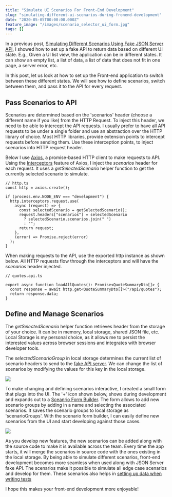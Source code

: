 ```yaml
---
title: "Simulate UI Scenarios For Front-End Development"
slug: "simulating-different-ui-scenarios-during-fronend-development"
date: "2020-05-05T00:00:00.000Z"
feature_image: "/images/scenario_selector_ui_form.jpg"
tags: []
---
```


In a previous post, [Simulating Different Scenarios Using Fake JSON Server API](__GHOST_URL__/blog/simulating-different-api-scenarios-using-json-server/), I showed how to set up a fake API to return data based on different UI state. E.g., Given a UI list view, the application can be in different states. It can show an empty list, a list of data, a list of data that does not fit in one page, a server error, etc.

In this post, let us look at how to set up the Front-end application to switch between these different states. We will see how to define scenarios, switch between them, and pass it to the API for every request.

Pass Scenarios to API
---------------------

Scenarios are determined based on the 'scenarios' header (choose a different name if you like) from the HTTP Request. To inject this header, we need to be able to intercept the API requests. I usually prefer to have all API requests to be under a single folder and use an abstraction over the HTTP library of choice. Most HTTP libraries, provide extension points to intercept requests before sending them. Use these interception points, to inject scenarios into HTTP request header.

Below I use [Axios](https://github.com/axios/axios), a promise-based HTTP client to make requests to API. Using the [Interceptors](https://github.com/axios/axios#interceptors) feature of Axios, I inject the _scenarios_ header for each request. It uses a _getSelectedScenario_ helper function to get the currently selected scenario to simulate.

    // http.ts
    const http = axios.create();
    
    if (process.env.NODE_ENV === "development") {
      http.interceptors.request.use(
        async (request) => {
          const selectedScenario = getSelectedScenario();
          request.headers["scenarios"] = selectedScenario
            ? selectedScenario.scenarios.join(" ")
            : "";
          return request;
        },
        (error) => Promise.reject(error)
      );
    }
    
    

When making requests to the API, use the exported http instance as shown below. All HTTP requests flow through the interceptors and will have the _scenarios_ header injected.

    // quotes.api.ts
    
    export async function loadAllQuotes(): Promise<QuoteSummaryDto[]> {
      const response = await http.get<QuoteSummaryDto[]>("/api/quotes");
      return response.data;
    }
    

Define and Manage Scenarios
---------------------------

The _getSelectedScenario_ helper function retrieves header from the storage of your choice. It can be in memory, local storage, shared JSON file, etc. Local Storage is my personal choice, as it allows me to persist the interested values across browser sessions and integrates with browser developer tools.

The _selectedScenarioGroup_ in local storage determines the current list of scenario headers to send to the [fake API server](#TDK). We can change the list of scenarios by modifying the values for this key in the local storage.

![](/images/scenario_selector_local_storage.jpg)

To make changing and defining scenarios interactive, I created a small form that plugs into the UI. The '+' icon shown below, shows during development and expands out to a [Sceanrio Form Builder](https://github.com/rahulpnath/quotes/tree/master/ui/src/views/components/ScenarioSelector). The form allows to add new scenario groups by adding in a name and selecting the associated scenarios. It saves the scenario groups to local storage as 'scenarioGroups'. With the scenario form builder, I can easily define new scenarios from the UI and start developing against those cases.

![](/images/scenario_selector_ui_form.jpg)

As you develop new features, the new scenarios can be added along with the source code to make it is available across the team. Every time the app starts, it will merge the scenarios in source code with the ones existing in the local storage. By being able to simulate different scenarios, front-end development becomes more seamless when used along with JSON Server fake API. The scenarios make it possible to simulate all edge case scenarios and develop for them. These scenarios also helps in [setting up data when writing tests](__GHOST_URL__/blog/getting-started-with-cypress/)

I hope this makes your front-end development more enjoyable!